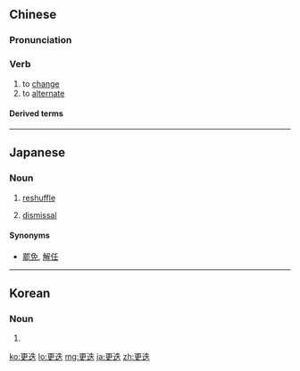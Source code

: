 ==Chinese==
{{zh-forms}}

===Pronunciation===
{{zh-pron
|m=gēngdié
|c=gang1 dit6
|cat=v
}}

===Verb===
{{zh-verb}}

# to [[change]]
# to [[alternate]]

====Derived terms====
{{zh-der|政權更迭}}

----

==Japanese==
{{ja-kanjitab|こう|てつ|yomi=on}}

===Noun===
{{ja-noun|こうてつ}}

# [[reshuffle]]
#: {{ja-usex|内閣の'''更迭'''|ないかく の '''こうてつ'''|a '''reshuffle''' of the cabinet}}
# [[dismissal]]
#: {{ja-usex|監督の'''更迭'''|かんとく の '''こうてつ'''|a '''dismissal''' of the manager}}

====Synonyms====
* {{sense|dismissal}} [[罷免]], [[解任]]

----

==Korean==
{{ko-hanjatab}}

===Noun===
{{ko-noun|hj|hangeul=경질}}

# {{hanja form of|경질|replace, reshuffle}}

[[ko:更迭]]
[[lo:更迭]]
[[mg:更迭]]
[[ja:更迭]]
[[zh:更迭]]